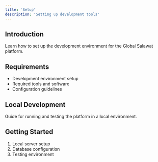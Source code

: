```yaml
---
title: 'Setup'
description: 'Setting up development tools'
---
```


## Introduction

Learn how to set up the development environment for the Global Salawat platform.

## Requirements

- Development environment setup
- Required tools and software
- Configuration guidelines 

## Local Development

Guide for running and testing the platform in a local environment.

## Getting Started

1. Local server setup
2. Database configuration
3. Testing environment 
